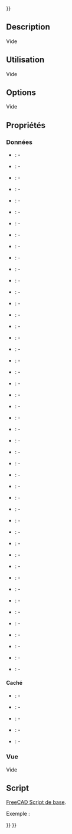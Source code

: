 <languages/>

{{VeryImportantMessage|Il s'agit d'une fonctionnalité expérimentale inachevée. [[CAM_experimental/fr|CAM Fonctions expérimentales]]}}

{{UnfinishedDocu{{#translation:}}}}

{{Docnav/fr
|[[CAM_ThreadMilling/fr|Fraisage de filets]]
|[[CAM_Area_Workplane/fr|Zone du plan de travail]]
|[[CAM_Workbench/fr|Atelier CAM]]
|IconL=CAM_ThreadMilling.svg
|IconR=CAM_Area_Workplane.svg
|IconC=Workbench_CAM.svg
}}

{{GuiCommand/fr
|Name=CAM-Area
|Name/fr=CAM Surface
|MenuLocation=CAM → Surface
|Workbenches=[[CAM_Workbench/fr|CAM]]
}}

==Description==

Vide

<span id="Usage"></span>
==Utilisation==

Vide

==Options==

Vide

<span id="Properties"></span>
==Propriétés==

<span id="Data"></span>
===Données===

{{TitleProperty|Area}}

* {{PropertyData|Operation}}: -
* {{PropertyData|Fill}}: -
* {{PropertyData|Coplanar}}: -
* {{PropertyData|Reorient}}: -
* {{PropertyData|Outline}}: -
* {{PropertyData|Explode}}: -
* {{PropertyData|OpenMode}}: -
* {{PropertyData|Deflection}}: -
* {{PropertyData|SubjectFill}}: -
* {{PropertyData|ClipFill}}: -

{{TitleProperty|Base}}

* {{PropertyData|Sources}}: -
* {{PropertyData|Placement}}: -
* {{PropertyData|Label}}: -

{{TitleProperty|Offset}}

* {{PropertyData|Offset}}: -
* {{PropertyData|ExtraPass}}: -
* {{PropertyData|Stepover}}: -
* {{PropertyData|LastStepover}}: -
* {{PropertyData|JoinType}}: -
* {{PropertyData|EndType}}: -
* {{PropertyData|MiterLimit}}: -
* {{PropertyData|RoundPrecision}}: -

{{TitleProperty|Pocket}}

* {{PropertyData|PocketMode}}: -
* {{PropertyData|ToolRadius}}: -
* {{PropertyData|PocketExtraOffset}}: -
* {{PropertyData|PocketStepover}}: -
* {{PropertyData|PocketLastStepover}}: -
* {{PropertyData|FromCenter}}: -
* {{PropertyData|Angle}}: -
* {{PropertyData|AngleShift}}: -
* {{PropertyData|Shift}}: -
* {{PropertyData|Thicken}}: -

{{TitleProperty|Section}}

* {{PropertyData|SectionCount}}: -
* {{PropertyData|Stepdown}}: -
* {{PropertyData|SectionOffset}}: -
* {{PropertyData|SectionTolerance}}: -
* {{PropertyData|SectionMode}}: -
* {{PropertyData|Project}}: -

{{TitleProperty|libarea}}

* {{PropertyData|Tolerance}}: -
* {{PropertyData|FitArcs}}: -
* {{PropertyData|Simplify}}: -
* {{PropertyData|CleanDistance}}: -
* {{PropertyData|Accuracy}}: -
* {{PropertyData|Unit}}: -
* {{PropertyData|MinArcPoints}}: -
* {{PropertyData|MaxArcPoints}}: -
* {{PropertyData|ClipperScale}}: -

<span id="Hidden"></span>
====Caché====

* {{PropertyData|ExpressionEngine}}: -
* {{PropertyData|Label2}}: -
* {{PropertyData|Shape}}: -
* {{PropertyData|Visibility}}: -
* {{PropertyData|WorkPlane}}: -

<span id="View"></span>
===Vue===

Vide

<span id="Scripting"></span>
==Script==

{{Emphasis|Voir aussi :}} [[FreeCAD_Scripting_Basics/fr|FreeCAD Script de base]].

Exemple :

{{Code|code=
#Place code example here.
}}


{{Docnav/fr
|[[CAM_ThreadMilling/fr|Fraisage de filets]]
|[[CAM_Area_Workplane/fr|Zone du plan de travail]]
|[[CAM_Workbench/fr|Atelier CAM]]
|IconL=CAM_ThreadMilling.svg
|IconR=CAM_Area_Workplane.svg
|IconC=Workbench_CAM.svg
}}

{{CAM_Tools_navi{{#translation:}}}}
{{Userdocnavi{{#translation:}}}}